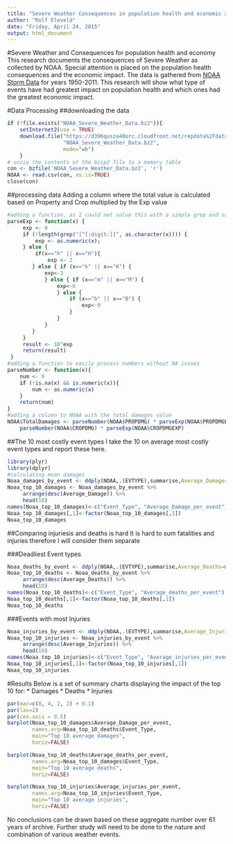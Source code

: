 ```yaml
---
title: "Severe Weather Consequences in population health and economic aspects"
author: "Rolf Eleveld"
date: "Friday, April 24, 2015"
output: html_document
---
```

#Severe Weather and Consequences for population health and economy
This research documents the consequences of Severe Weather as collected by NOAA.
Special attention is placed on the population health consequences and the economic impact.
The data is gathered from [NOAA Storm Data](https://d396qusza40orc.cloudfront.net/repdata%2Fdata%2FStormData.csv.bz2) for years 1950-2011.
This research will show what type of events have had greatest impact on population health and which ones had the greatest economic impact. 

#Data Processing
##downloading the data
```r
if (!file.exists("NOAA_Severe_Weather_Data.bz2")){
    setInternet2(use = TRUE)
    download.file("https://d396qusza40orc.cloudfront.net/repdata%2Fdata%2FStormData.csv.bz2",
                  "NOAA_Severe_Weather_Data.bz2",
                  mode="wb")
    }
# unzip the contents of the bzip2 file to a memory table
con <- bzfile('NOAA_Severe_Weather_Data.bz2', 'r')
NOAA <- read.csv(con, as.is=TRUE)
close(con)
```

##processing data
Adding a column where the total value is calculated based on Property and Crop multiplied by the Exp value
```r
#adding a function, as I could not solve this with a simple grep and sapply...
parseExp <- function(x) {
     exp <- 0
     if (!length(grep("[^[:digit:]]", as.character(x)))) {
         exp <- as.numeric(x); 
     } else {
         if(x=="h" || x=="H"){
             exp <- 2
        } else { if (x=="k" || x=="K") {
            exp<-3
            } else { if (x=="m" || x=="M") {
                exp<-6
                } else { 
                    if (x=="b" || x=="B") {
                        exp<-9
                    }
                }
            }
        } 
     }
     result <- 10^exp
     return(result)
 }
#adding a function to easily process numbers without NA issues
parseNumber <- function(x){
    num <- 0
    if (!is.na(x) && is.numeric(x)){
        num <- as.numeric(x)
    }
    return(num)
}
#adding a column to NOAA with the total damages value
NOAA$TotalDamages <- parseNumber(NOAA$PROPDMG) * parseExp(NOAA$PROPDMGEXP) + 
    parseNumber(NOAA$CROPDMG) * parseExp(NOAA$CROPDMGEXP)
```

##The 10 most costly event types
I take the 10 on average most costly event types and report these here.
```r
library(plyr)
library(dplyr)
#calculating mean damages
Noaa_damages_by_event <- ddply(NOAA,.(EVTYPE),summarise,Average_Damage=mean(TotalDamages) )
Noaa_top_10_damages <- Noaa_damages_by_event %>%
     arrange(desc(Average_Damage)) %>%
     head(10)
names(Noaa_top_10_damages)<-c("Event_Type", "Average_Damage_per_event")
Noaa_top_10_damages[,1]<-factor(Noaa_top_10_damages[,1])
Noaa_top_10_damages
```

##Comparing injuriesis and deaths is hard
It is hard to sum fatalities and injuries therefore I will consider them separate

###Deadliest Event types
```r
Noaa_deaths_by_event <- ddply(NOAA,.(EVTYPE),summarise,Average_Deaths=mean(FATALITIES) )
Noaa_top_10_deaths <- Noaa_deaths_by_event %>%
     arrange(desc(Average_Deaths)) %>%
     head(10)
names(Noaa_top_10_deaths)<-c("Event_Type", "Average_deaths_per_event")
Noaa_top_10_deaths[,1]<-factor(Noaa_top_10_deaths[,1])
Noaa_top_10_deaths
```

###Events with most Injuries
```r
Noaa_injuries_by_event <- ddply(NOAA,.(EVTYPE),summarise,Average_Injuries=mean(INJURIES) )
Noaa_top_10_injuries <- Noaa_injuries_by_event %>%
     arrange(desc(Average_Injuries)) %>%
     head(10)
names(Noaa_top_10_injuries)<-c("Event_Type", "Average_injuries_per_event")
Noaa_top_10_injuries[,1]<-factor(Noaa_top_10_injuries[,1])
Noaa_top_10_injuries
```

#Results
Below is a set of summary charts displaying the impact of the top 10 for:
* Damages
* Deaths
* Injuries

```r
par(mar=c(8, 4, 2, 2) + 0.1)
par(las=2)
par(cex.axis = 0.5)
barplot(Noaa_top_10_damages$Average_Damage_per_event, 
        names.arg=Noaa_top_10_deaths$Event_Type,
        main="Top 10 average damages", 
        horiz=FALSE)

barplot(Noaa_top_10_deaths$Average_deaths_per_event, 
        names.arg=Noaa_top_10_damages$Event_Type,
        main="Top 10 average deaths", 
        horiz=FALSE)

barplot(Noaa_top_10_injuries$Average_injuries_per_event,
        names.arg=Noaa_top_10_injuries$Event_Type,
        main="Top 10 average injuries", 
        horiz=FALSE)
```

  
No conclusions can be drawn based on these aggregate number over 61 years of archive.
Further study will need to be done to the nature and combination of various weather events.
